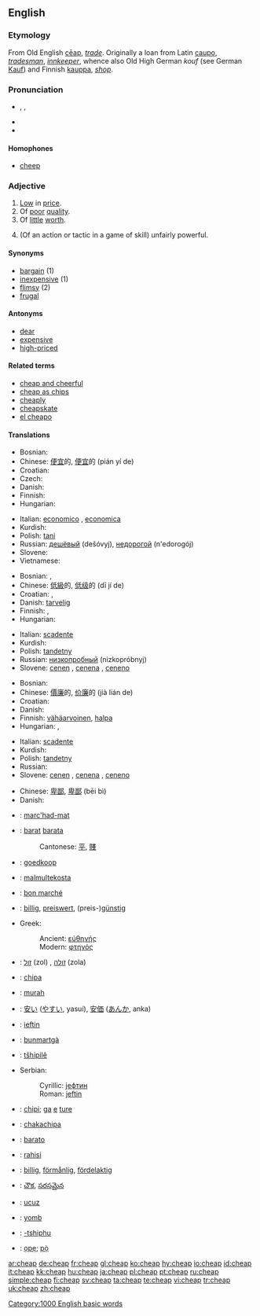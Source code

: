 ==English==

===Etymology===
From Old English [[cēap]], ''[[trade]]''. Originally a loan from Latin [[caupo]], ''[[tradesman]]'', ''[[innkeeper]]'', whence also Old High German ''kouf'' (see German [[Kauf]]) and Finnish [[kauppa]], ''[[shop]]''.

===Pronunciation===
* {{enPR|chēp}}, {{IPA|/tʃiːp/}}, {{SAMPA|/tSi:p/}}
* {{audio|en-us-cheap.ogg|Audio (US)}}
* {{rhymes|iːp}}

====Homophones====
* [[cheep]]

===Adjective===
{{en-adj|cheaper|cheapest}}

# [[Low]] in [[price]].
# Of [[poor]] [[quality]].
# Of [[little]] [[worth]].
# {{slang}} (Of an action or tactic in a game of skill) unfairly powerful.

====Synonyms====
* [[bargain]] (1)
* [[inexpensive]] (1)
* [[flimsy]] (2)
* [[frugal]]

====Antonyms====
* [[dear]]<!-- used in Australia, not sure about elsewhere -->
* [[expensive]]
* [[high-priced]]

====Related terms====
* [[cheap and cheerful]]
* [[cheap as chips]]
* [[cheaply]]
* [[cheapskate]]
* [[el cheapo]]

====Translations====
{{trans-top|low in price}}
* Bosnian: {{t|hr|jeftin}}
* Chinese: [[便宜]]的, [[便宜]]的 (pián yí de)
* Croatian: {{t|hr|jeftin}}
* Czech: {{t-|cs|levný|m}}
* Danish: {{t-|da|billig}}
* Finnish: {{t+|fi|halpa}}
* Hungarian: {{t|hu|olcsó}}
{{trans-mid}}
* Italian: [[economico]] {{m}}, [[economica]] {{f}}
* Kurdish: {{t+|ku|هه‌رزان|sc=KUchar}}
* Polish: [[tani]] {{m}}
* Russian: [[дешёвый]] (dešóvyj), [[недорогой]] (n'edorogój)
* Slovene: {{t+|sl|poceni}}
* Vietnamese: {{t+|vi|rẻ|xs=Vietnamese}}
{{trans-bottom}}

{{trans-top|of poor quality}}
* Bosnian: {{t|hr|jeftin}}, {{t|bs|nekvalitetan}}
* Chinese: [[低級]]的, [[低级]]的 (dī jí de)
* Croatian: {{t|hr|jeftin}}, {{t|bs|nekvalitetan}}
* Danish: [[tarvelig]]
* Finnish: {{t+|fi|kehno}}, {{t+|fi|huono}}
* Hungarian: {{t|hu|olcsó}}
{{trans-mid}}
* Italian: [[scadente]]
* Kurdish: {{KUchar|[[توڕه‌هات]]}}
* Polish: [[tandetny]] {{m}}
* Russian: [[низкопробный]] (nizkopróbnyj)
* Slovene: [[cenen]] {{m}}, [[cenena]] {{f}}, [[ceneno]] {{n}}
{{trans-bottom}}

{{trans-top|of little worth}}
* Bosnian: {{t|hr|jeftin}}
* Chinese: [[價廉]]的, [[价廉]]的 (jià lián de)
* Croatian: {{t|hr|jeftin}}
* Danish: {{t-|da|billig}}
* Finnish: [[vähäarvoinen]], [[halpa]]
* Hungarian: {{t|hu|olcsó}}, {{t|hu|értéktelen}}
{{trans-mid}}
* Italian: [[scadente]]
* Kurdish: {{t+|ku|بێقیمه‌ت|sc=KUchar}}
* Polish: [[tandetny]] {{m}}
* Russian: {{t+|ru|дешёвый|tr=dešóvyj|sc=Cyrl}}
* Slovene: [[cenen]] {{m}}, [[cenena]] {{f}}, [[ceneno]] {{n}}
{{trans-bottom}}

{{trans-top|''slang'' unfairly powerful}}
* Chinese: [[卑鄙]], [[卑鄙]] (bēi bì)
* Danish: {{t-|da|billig}}
{{trans-mid}}
{{trans-bottom}}

{{checktrans-top}}
<!--added {{ttbc}}s here.-->
* {{ttbc|Breton}}: [[marc'had-mat]]
* {{ttbc|Catalan}}: [[barat]] {{m}} [[barata]] {{f}}
*: Cantonese: [[平]], [[賤]]
* {{ttbc|Dutch}}: [[goedkoop]]
* {{ttbc|Esperanto}}: [[malmultekosta]]
* {{ttbc|French}}: [[bon marché]]
* {{ttbc|German}}: [[billig]], [[preiswert]], (preis-)[[günstig]]
* Greek:
*: Ancient: [[εὐθηνής]]
*: Modern: [[φτηνός]]
* {{ttbc|Hebrew}}: [[זול]] (zol) {{m}}, [[זולה]] (zola) {{f}}
* {{ttbc|Ido}}: [[chipa]]
* {{ttbc|Indonesian}}: [[murah]]
* {{ttbc|Japanese}}: [[安い]] ([[やすい]], yasui), [[安価]] ([[あんか]], anka)
* {{ttbc|Romanian}}: [[ieftin]]
{{checktrans-mid}}
* {{ttbc|Romansch}}: [[bunmartgà]]
* {{ttbc|Sepedi}}: [[tšhipilê]]
* Serbian:
*: Cyrillic: [[јефтин]] {{m}}
*: Roman: [[jeftin]] {{m}}
* {{ttbc|Setswana}}: [[chipi]]; [[ga]] [[e]] [[ture]]
* {{ttbc|Shona}}: [[chakachipa]]
* {{ttbc|Spanish}}: [[barato]]
* {{ttbc|Swahili}}: [[rahisi]]
* {{ttbc|Swedish}}: [[billig]], [[förmånlig]], [[fördelaktig]]
* {{ttbc|Telugu}}: [[చౌక]], [[సరసమైన]]
* {{ttbc|Turkish}}: [[ucuz]]
* {{ttbc|Wolof}}: [[yomb]]
* {{ttbc|Xhosa}}: [[-tshiphu]]
* {{ttbc|Yoruba}}: [[ọpẹ]]; [[pọ̀]]
{{checktrans-bottom}}

[[Category:1000 English basic words]]

[[ar:cheap]]
[[de:cheap]]
[[fr:cheap]]
[[gl:cheap]]
[[ko:cheap]]
[[hy:cheap]]
[[io:cheap]]
[[id:cheap]]
[[it:cheap]]
[[kk:cheap]]
[[hu:cheap]]
[[ja:cheap]]
[[pl:cheap]]
[[pt:cheap]]
[[ru:cheap]]
[[simple:cheap]]
[[fi:cheap]]
[[sv:cheap]]
[[ta:cheap]]
[[te:cheap]]
[[vi:cheap]]
[[tr:cheap]]
[[uk:cheap]]
[[zh:cheap]]